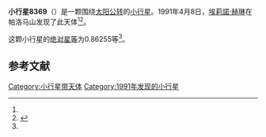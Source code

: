 {{Infobox planet
| bgcolour = #FFFFC0
| name = 8369
| symbol = 
| image = 
| caption = 
| discovery = yes
| discovery_ref = 
| discoverer = [[埃莉諾·赫琳|埃莉諾·赫琳]]
| discovery_site = [[帕洛马山|帕洛马山]] 
| discovered = 1991年4月8日
| designations = yes
| mp_name = 
| named_after = 
| alt_names = 1991 GR/ 1972 VA
| mp_category = [[主带小行星|主带小行星]]
| orbit_ref = <ref name="a">[http://ssd.jpl.nasa.gov/sbdb.cgi?sstr=8369 8369] {{Wayback|url=http://ssd.jpl.nasa.gov/sbdb.cgi?sstr=8369 |date=20210807115126 }}，小行星數據庫瀏覽器（JPL Small-Body Database Browser）－[[美国国家航空航天局|美国国家航空航天局]]喷气推进实验室</ref>
| epoch = 2456400.5 (2013年4月18日更新)
| aphelion = {{convert|2.8768088|AU|km|3|abbr=on|lk=out}}
| perihelion = {{convert|2.2506666|AU|km|3|abbr=on}}
| semimajor = {{convert|2.5637377|AU|km|3|abbr=on}}
| eccentricity = 0.1221151
| period = 1499.370015 [[日|日]]<br />4.11[[儒略年|儒略年]]
| avg_speed = 
| inclination = 15.60150
| asc_node = 19.20968
| mean_anomaly = 
| arg_peri = 0.86255
| satellites = 
| physical_characteristics = yes
| dimensions = 
| mass = 
| density = 
| surface_grav = 
| escape_velocity = 
| sidereal_day = 
| axial_tilt = 
| pole_ecliptic_lat = 
| pole_ecliptic_lon = 
| albedo = 
| temperatures= 
| temp_name1 = 
| mean_temp_1 = 
| max_temp_1 = 
| temp_name2 = 
| max_temp_2 = 
| spectral_type = 
| abs_magnitude = 0.86255
}}

'''小行星8369'''（{{lang-en|8369}}）是一颗围绕[[太阳|太阳]][[公转|公转]]的[[小行星|小行星]]。1991年4月8日，[[埃莉諾·赫琳|埃莉諾·赫琳]]在帕洛马山发现了此天体<ref name="a" /><ref>{{cite news|title=小行星列表|url=http://cfa-www.harvard.edu/iau/lists/NumberedMPs.txt|accessdate=2013-07-08|newspaper=哈佛大学|archive-date=2008-05-17|archive-url=https://web.archive.org/web/20080517010638/http://cfa-www.harvard.edu/iau/lists/NumberedMPs.txt|dead-url=no}}</ref>。

这颗小行星的[[绝对星等|绝对星等]]为0.86255等<ref name="a" />。

==参考文献==
{{reflist}}
{{Minor Planet Number|[[小行星8368|小行星8368]]|[[小行星8370|小行星8370]]}}

{{小天体}}

[[Category:小行星带天体|Category:小行星带天体]]
[[Category:1991年发现的小行星|Category:1991年发现的小行星]]

{{asteroid-stub}}